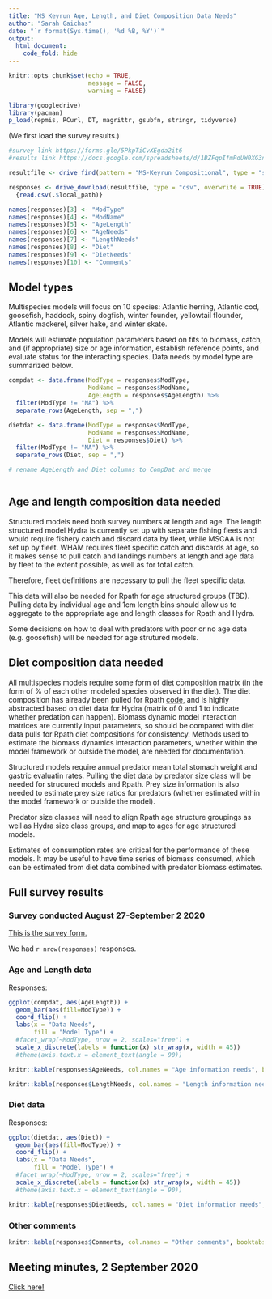 ```yaml
---
title: "MS Keyrun Age, Length, and Diet Composition Data Needs"
author: "Sarah Gaichas"
date: "`r format(Sys.time(), '%d %B, %Y')`"
output:
  html_document:
    code_fold: hide
---
```


```r
knitr::opts_chunk$set(echo = TRUE, 
                      message = FALSE,
                      warning = FALSE)

library(googledrive)
library(pacman)
p_load(repmis, RCurl, DT, magrittr, gsubfn, stringr, tidyverse)

```

(We first load the survey results.)

```r

#survey link https://forms.gle/5PkpTiCvXEgda2it6
#results link https://docs.google.com/spreadsheets/d/1BZFqpIfmPdUW0XG3nyZbRrCBW-N-jV_r26mG7oKVdlQ/edit#gid=1759185696

resultfile <- drive_find(pattern = "MS-Keyrun Compositional", type = "spreadsheet")

responses <- drive_download(resultfile, type = "csv", overwrite = TRUE) %>%
  {read.csv(.$local_path)} 

names(responses)[3] <- "ModType"
names(responses)[4] <- "ModName"
names(responses)[5] <- "AgeLength"
names(responses)[6] <- "AgeNeeds"
names(responses)[7] <- "LengthNeeds"
names(responses)[8] <- "Diet"
names(responses)[9] <- "DietNeeds"
names(responses)[10] <- "Comments"

```


## Model types

Multispecies models will focus on 10 species: Atlantic herring, Atlantic cod, goosefish, haddock, spiny dogfish, winter founder, yellowtail flounder, Atlantic mackerel, silver hake, and winter skate. 

Models will estimate population parameters based on fits to biomass, catch, and (if appropriate) size or age information, establish reference points, and evaluate status for the interacting species. Data needs by model type are summarized below.

```r

compdat <- data.frame(ModType = responses$ModType,
                      ModName = responses$ModName,
                      AgeLength = responses$AgeLength) %>%
  filter(ModType != "NA") %>%
  separate_rows(AgeLength, sep = ",")

dietdat <- data.frame(ModType = responses$ModType,
                      ModName = responses$ModName,
                      Diet = responses$Diet) %>%
  filter(ModType != "NA") %>%
  separate_rows(Diet, sep = ",")

# rename AgeLength and Diet columns to CompDat and merge



```

## Age and length composition data needed

Structured models need both survey numbers at length and age. The length structured model Hydra is currently set up with separate fishing fleets and would require fishery catch and discard data by fleet, while MSCAA is not set up by fleet. WHAM requires fleet specific catch and discards at age, so it makes sense to pull catch and landings numbers at length and age data by fleet to the extent possible, as well as for total catch. 

Therefore, fleet definitions are necessary to pull the fleet specific data.

This data will also be needed for Rpath for age structured groups (TBD). Pulling data by individual age and 1cm length bins should allow us to aggregate to the appropriate age and length classes for Rpath and Hydra.

Some decisions on how to deal with predators with poor or no age data (e.g. goosefish) will be needed for age strutured models.

## Diet composition data needed

All multispecies models require some form of diet composition matrix (in the form of % of each other modeled species observed in the diet). The diet composition has already been pulled for Rpath [code](https://github.com/NOAA-EDAB/GBRpath/blob/master/GBRpath_diet_pull.R), and is highly abstracted based on diet data for Hydra (matrix of 0 and 1 to indicate whether predation can happen). Biomass dynamic model interaction matrices are currently input parameters, so should be compared with diet data pulls for Rpath diet compositions for consistency. Methods used to estimate the biomass dynamics interaction parameters, whether within the model framework or outside the model, are needed for documentation. 

Structured models require annual predator mean total stomach weight and gastric evaluatin rates. Pulling the diet data by predator size class will be needed for strucured models and Rpath. Prey size information is also needed to estimate prey size ratios for predators (whether estimated within the model framework or outside the model). 

Predator size classes will need to align Rpath age structure groupings as well as Hydra size class groups, and map to ages for age structured models.

Estimates of consumption rates are critical for the performance of these models. It may be useful to have time series of biomass consumed, which can be estimated from diet data combined with predator biomass estimates.


## Full survey results

### Survey conducted August 27-September 2 2020

[This is the survey form.](https://forms.gle/5PkpTiCvXEgda2it6)

We had `r nrow(responses)` responses.

### Age and Length data

Responses:
```r

ggplot(compdat, aes(AgeLength)) + 
  geom_bar(aes(fill=ModType)) +
  coord_flip() +
  labs(x = "Data Needs", 
       fill = "Model Type") +
  #facet_wrap(~ModType, nrow = 2, scales="free") +
  scale_x_discrete(labels = function(x) str_wrap(x, width = 45))
  #theme(axis.text.x = element_text(angle = 90))

```

```r
knitr::kable(responses$AgeNeeds, col.names = "Age information needs", booktabs=TRUE)
```

```r
knitr::kable(responses$LengthNeeds, col.names = "Length information needs", booktabs=TRUE)
```

### Diet data

Responses:
```r

ggplot(dietdat, aes(Diet)) + 
  geom_bar(aes(fill=ModType)) +
  coord_flip() +
  labs(x = "Data Needs", 
       fill = "Model Type") +
  #facet_wrap(~ModType, nrow = 2, scales="free") +
  scale_x_discrete(labels = function(x) str_wrap(x, width = 45))
  #theme(axis.text.x = element_text(angle = 90))

```

```r
knitr::kable(responses$DietNeeds, col.names = "Diet information needs", booktabs=TRUE)
```

### Other comments

```r
knitr::kable(responses$Comments, col.names = "Other comments", booktabs=TRUE)
```


## Meeting minutes, 2 September 2020

[Click here!](https://docs.google.com/document/d/19FpJ8w2a-ZZ8ZY4ZmsnjlIilLeN1X9_Tz1dM-KsdOOw/edit#heading=h.7xrj7zm307ft)